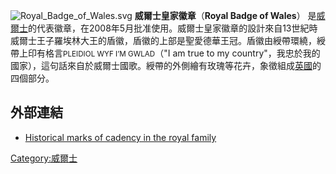 [[Image:Royal_Badge_of_Wales.svg|right]]
'''威爾士皇家徽章'''（'''Royal Badge of Wales'''） 是[[威爾士|威爾士]]的代表徽章，在2008年5月批准使用。威爾士皇家徽章的設計來自13世紀時威爾士王子羅埃林大王的盾徽，盾徽的上部是聖愛德華王冠。盾徽由綬帶環繞，綬帶上印有格言<small>PLEIDIOL WYF I’M GWLAD</small>（"I am true to my country"，我忠於我的國家），這句話來自於威爾士國歌。綬帶的外側繪有玫瑰等花卉，象徵組成[[英國|英國]]的四個部分。
{{欧洲题目|国徽}}

==外部連結==
{{Commons category-inline|Coats of arms of Wales}}
*[http://www.heraldica.org/topics/britain/cadency.htm Historical marks of cadency in the royal family]{{Wayback|url=http://www.heraldica.org/topics/britain/cadency.htm |date=20180317070105 }}

[[Category:威爾士|Category:威爾士]]